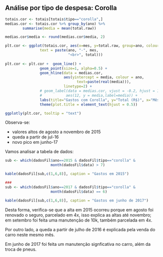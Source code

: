 
## Análise por tipo de despesa: Corolla

```r
totais.cor <- totais[totais$tipo=="corolla",]
medias.cor <- totais.cor %>% group_by(ano) %>%
        summarise(media = mean(total.raw))

medias.cor$media <- round(medias.cor$media, 2)

plt.cor <- ggplot(totais.cor, aes(x=mes, y=total.raw, group=ano, colour=ano,
                text = paste(ano, "-", mes, 
                             "<br>", total)))
                     
plt.cor <- plt.cor +  geom_line() +
                geom_point(size=1, alpha=0.5) +
                geom_hline(data = medias.cor, 
                           aes(yintercept = media, colour = ano,
                                 text=paste(real(media))),
                           linetype=2) +
                # geom_label(data = medias.cor, vjust = -0.2, hjust = 1,
                #           aes(12, y = media,label=media)) +
                labs(title="Gastos com Corolla", y="Total (R$)", x="Mês") +
                theme(plot.title = element_text(hjust = 0.5))

ggplotly(plt.cor, tooltip = "text")
```

Observa-se:

- valores altos de agosto a novembro de 2015
- queda a partir de jul-16
- novo pico em junho-17

Vamos analisar a tabela de dados:

```r

sub <- which(dadosFil$ano==2015 & dadosFil$tipo=="corolla" &
                     month(dadosFil$data) > 7)

kable(dadosFil[sub,c(1,6,8)], caption = "Gastos em 2015")

###
sub <- which(dadosFil$ano==2017 & dadosFil$tipo=="corolla" &
                     month(dadosFil$data) == 6)

kable(dadosFil[sub,c(1,6,8)], caption = "Gastos em junho de 2017")


```


Desta forma, verifica-se que a alta em 2015 ocorreu porque em agosto foi renovado o seguro, parcelado em 4x, isso explica as altas até novembro; em setembro foi feita uma manutenção de 10k, também parcelada em 4x.

Por outro lado, a queda a partir de julho de 2016 é explicada pela venda do carro neste mesmo mês.

Em junho de 2017 foi feita um manutenção signficativa no carro, além da troca de pneus.





